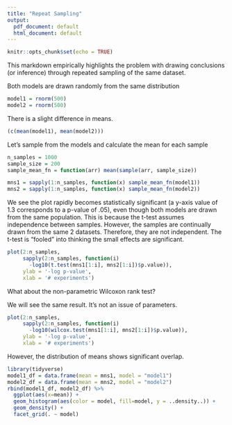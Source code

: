 ```yaml
---
title: "Repeat Sampling"
output:
  pdf_document: default
  html_document: default
---
```


```r
knitr::opts_chunk$set(echo = TRUE)
```

This markdown empirically highlights the problem with drawing conclusions (or inference) through repeated sampling of the same dataset.


Both models are drawn randomly from the same distribution
```r
model1 = rnorm(500)
model2 = rnorm(500)
```

There is a slight difference in means.
```r
(c(mean(model1), mean(model2)))
```

Let's sample from the models and calculate the mean for each sample
```r
n_samples = 1000
sample_size = 200
sample_mean_fn = function(arr) mean(sample(arr, sample_size))

mns1 = sapply(1:n_samples, function(x) sample_mean_fn(model1))
mns2 = sapply(1:n_samples, function(x) sample_mean_fn(model2))
```


We see the plot rapidly becomes statistically significant (a y-axis value of 1.3 corresponds to a p-value of .05), even though both models are drawn from the same population. This is because the t-test assumes independence between samples. However, the samples are continually drawn from the same 2 datasets. Therefore, they are not independent. The t-test is "fooled" into thinking the small effects are significant.
```r
plot(2:n_samples, 
     sapply(2:n_samples, function(i) 
       -log10(t.test(mns1[1:i], mns2[1:i])$p.value)), 
     ylab = '-log p-value', 
     xlab = '# experiments')
```

What about the non-parametric Wilcoxon rank test?

We will see the same result. It's not an issue of parameters.
```r
plot(2:n_samples, 
     sapply(2:n_samples, function(i) 
       -log10(wilcox.test(mns1[1:i], mns2[1:i])$p.value)), 
     ylab = '-log p-value', 
     xlab = '# experiments')
```

However, the distribution of means shows significant overlap.
```r
library(tidyverse)
model1_df = data.frame(mean = mns1, model = "model1")
model2_df = data.frame(mean = mns2, model = "model2")
rbind(model1_df, model2_df) %>% 
  ggplot(aes(x=mean)) + 
  geom_histogram(aes(color = model, fill=model, y = ..density..)) + 
  geom_density() +
  facet_grid(. ~ model)
```

